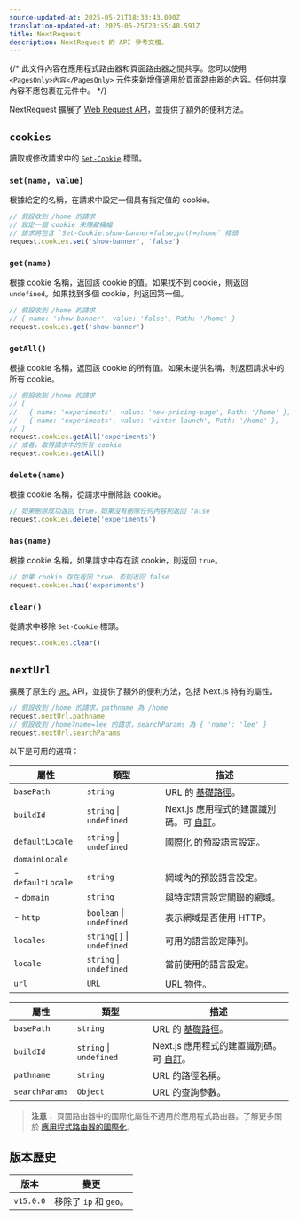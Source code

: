 ```yaml
---
source-updated-at: 2025-05-21T18:33:43.000Z
translation-updated-at: 2025-05-25T20:55:48.591Z
title: NextRequest
description: NextRequest 的 API 參考文檔。
---
```


{/* 此文件內容在應用程式路由器和頁面路由器之間共享。您可以使用 `<PagesOnly>內容</PagesOnly>` 元件來新增僅適用於頁面路由器的內容。任何共享內容不應包裹在元件中。 */}

NextRequest 擴展了 [Web Request API](https://developer.mozilla.org/docs/Web/API/Request)，並提供了額外的便利方法。

## `cookies`

讀取或修改請求中的 [`Set-Cookie`](https://developer.mozilla.org/docs/Web/HTTP/Headers/Set-Cookie) 標頭。

### `set(name, value)`

根據給定的名稱，在請求中設定一個具有指定值的 cookie。

```ts
// 假設收到 /home 的請求
// 設定一個 cookie 來隱藏橫幅
// 請求將包含 `Set-Cookie:show-banner=false;path=/home` 標頭
request.cookies.set('show-banner', 'false')
```

### `get(name)`

根據 cookie 名稱，返回該 cookie 的值。如果找不到 cookie，則返回 `undefined`。如果找到多個 cookie，則返回第一個。

```ts
// 假設收到 /home 的請求
// { name: 'show-banner', value: 'false', Path: '/home' }
request.cookies.get('show-banner')
```

### `getAll()`

根據 cookie 名稱，返回該 cookie 的所有值。如果未提供名稱，則返回請求中的所有 cookie。

```ts
// 假設收到 /home 的請求
// [
//   { name: 'experiments', value: 'new-pricing-page', Path: '/home' },
//   { name: 'experiments', value: 'winter-launch', Path: '/home' },
// ]
request.cookies.getAll('experiments')
// 或者，取得請求中的所有 cookie
request.cookies.getAll()
```

### `delete(name)`

根據 cookie 名稱，從請求中刪除該 cookie。

```ts
// 如果刪除成功返回 true，如果沒有刪除任何內容則返回 false
request.cookies.delete('experiments')
```

### `has(name)`

根據 cookie 名稱，如果請求中存在該 cookie，則返回 `true`。

```ts
// 如果 cookie 存在返回 true，否則返回 false
request.cookies.has('experiments')
```

### `clear()`

從請求中移除 `Set-Cookie` 標頭。

```ts
request.cookies.clear()
```

## `nextUrl`

擴展了原生的 [`URL`](https://developer.mozilla.org/docs/Web/API/URL) API，並提供了額外的便利方法，包括 Next.js 特有的屬性。

```ts
// 假設收到 /home 的請求，pathname 為 /home
request.nextUrl.pathname
// 假設收到 /home?name=lee 的請求，searchParams 為 { 'name': 'lee' }
request.nextUrl.searchParams
```

以下是可用的選項：

<PagesOnly>

| 屬性             | 類型                      | 描述                                                                                                                            |
| ---------------- | ------------------------- | ------------------------------------------------------------------------------------------------------------------------------ |
| `basePath`       | `string`                  | URL 的 [基礎路徑](/docs/pages/api-reference/config/next-config-js/basePath)。                                                  |
| `buildId`        | `string` \| `undefined`   | Next.js 應用程式的建置識別碼。可 [自訂](/docs/pages/api-reference/config/next-config-js/generateBuildId)。                      |
| `defaultLocale`  | `string` \| `undefined`   | [國際化](/docs/pages/guides/internationalization) 的預設語言設定。                                                              |
| `domainLocale`   |                           |                                                                                                                                 |
| - `defaultLocale` | `string`                  | 網域內的預設語言設定。                                                                                                          |
| - `domain`       | `string`                  | 與特定語言設定關聯的網域。                                                                                                      |
| - `http`         | `boolean` \| `undefined`  | 表示網域是否使用 HTTP。                                                                                                         |
| `locales`        | `string[]` \| `undefined` | 可用的語言設定陣列。                                                                                                            |
| `locale`         | `string` \| `undefined`   | 當前使用的語言設定。                                                                                                            |
| `url`            | `URL`                     | URL 物件。                                                                                                                     |

</PagesOnly>

<AppOnly>

| 屬性          | 類型                    | 描述                                                                                                                          |
| ------------- | ----------------------- | ---------------------------------------------------------------------------------------------------------------------------- |
| `basePath`    | `string`                | URL 的 [基礎路徑](/docs/app/api-reference/config/next-config-js/basePath)。                                                  |
| `buildId`     | `string` \| `undefined` | Next.js 應用程式的建置識別碼。可 [自訂](/docs/app/api-reference/config/next-config-js/generateBuildId)。                      |
| `pathname`    | `string`                | URL 的路徑名稱。                                                                                                             |
| `searchParams` | `Object`                | URL 的查詢參數。                                                                                                             |

> **注意：** 頁面路由器中的國際化屬性不適用於應用程式路由器。了解更多關於 [應用程式路由器的國際化](/docs/app/guides/internationalization)。

</AppOnly>

## 版本歷史

| 版本       | 變更                     |
| ---------- | ------------------------ |
| `v15.0.0` | 移除了 `ip` 和 `geo`。 |